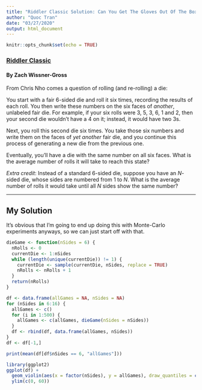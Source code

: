 ```yaml
---
title: "Riddler Classic Solution: Can You Get The Gloves Out Of The Box?"
author: "Quoc Tran"
date: "03/27/2020"
output: html_document
---
```


```r
knitr::opts_chunk$set(echo = TRUE)
```

### [Riddler Classic](https://fivethirtyeight.com/features/can-you-get-the-gloves-out-of-the-box/)

#### By Zach Wissner-Gross

From Chris Nho comes a question of rolling (and re-rolling) a die:

You start with a fair 6-sided die and roll it six times, recording the results of each roll. You then write these numbers on the six faces of *another*, unlabeled fair die. For example, if your six rolls were 3, 5, 3, 6, 1 and 2, then your second die wouldn’t have a 4 on it; instead, it would have two 3s.

Next, you roll this second die six times. You take those six numbers and write them on the faces of *yet another* fair die, and you continue this process of generating a new die from the previous one.

Eventually, you’ll have a die with the same number on all six faces. What is the average number of rolls it will take to reach this state?

*Extra credit*: Instead of a standard 6-sided die, suppose you have an *N*-sided die, whose sides are numbered from 1 to *N*. What is the average number of rolls it would take until all *N* sides show the same number?

***

## My Solution

It's obvious that I'm going to end up doing this with Monte-Carlo experiments anyways, so we can just start off with that.

```r
dieGame <- function(nSides = 6) {
  nRolls <- 0
  currentDie <- 1:nSides
  while (length(unique(currentDie)) != 1) {
    currentDie <- sample(currentDie, nSides, replace = TRUE)
    nRolls <- nRolls + 1
  }
  return(nRolls)
}

df <- data.frame(allGames = NA, nSides = NA)
for (nSides in 6:16) {
  allGames <- c()
  for (i in 1:500) {
    allGames <- c(allGames, dieGame(nSides = nSides))
  }
  df <- rbind(df, data.frame(allGames, nSides))
}
df <- df[-1,]

print(mean(df[df$nSides == 6, "allGames"]))
```

```r
library(ggplot2)
ggplot(df) +
  geom_violin(aes(x = factor(nSides), y = allGames), draw_quantiles = c(0.25, 0.5, 0.75)) +
  ylim(c(0, 60))
```



